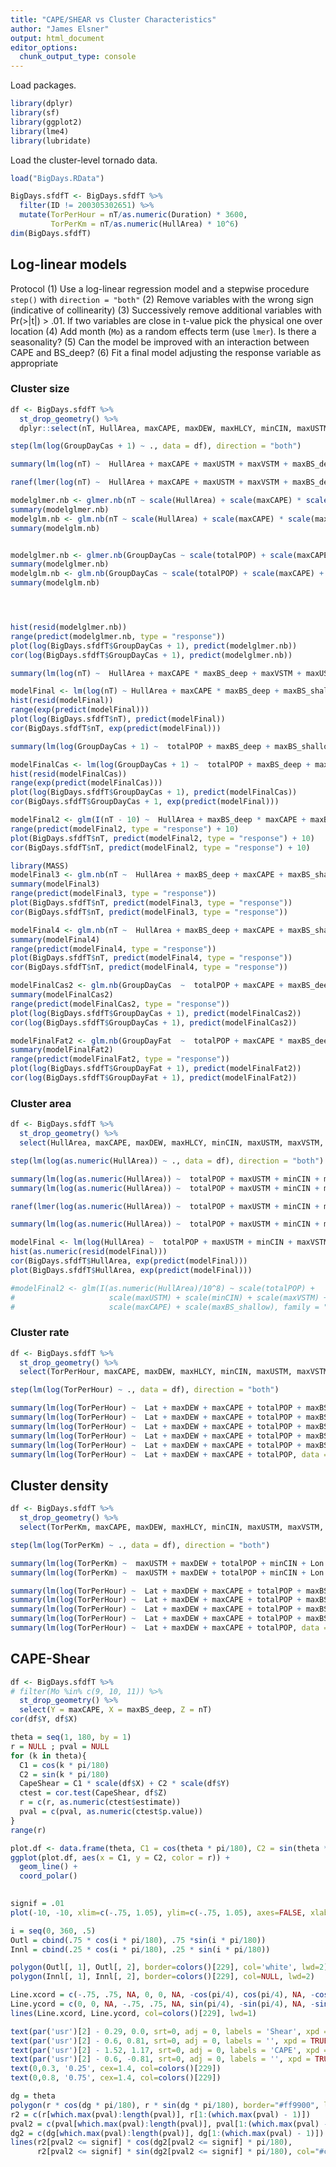 ```yaml
---
title: "CAPE/SHEAR vs Cluster Characteristics"
author: "James Elsner"
output: html_document
editor_options: 
  chunk_output_type: console
---
```


Load packages.
```r
library(dplyr)
library(sf)
library(ggplot2)
library(lme4)
library(lubridate)
```

Load the cluster-level tornado data.
```r
load("BigDays.RData")

BigDays.sfdfT <- BigDays.sfdfT %>%
  filter(ID != 200305302651) %>%
  mutate(TorPerHour = nT/as.numeric(Duration) * 3600,
         TorPerKm = nT/as.numeric(HullArea) * 10^6)
dim(BigDays.sfdfT)
```

## Log-linear models

Protocol
(1) Use a log-linear regression model and a stepwise procedure `step()` with `direction = "both"`
(2) Remove variables with the wrong sign (indicative of collinearity)
(3) Successively remove additional variables with Pr(>|t|) > .01. If two variables are close in t-value pick the physical one over location
(4) Add month (`Mo`) as a random effects term (use `lmer`). Is there a seasonality?
(5) Can the model be improved with an interaction between CAPE and BS_deep?
(6) Fit a final model adjusting the response variable as appropriate

### Cluster size
```r
df <- BigDays.sfdfT %>%
  st_drop_geometry() %>%
  dplyr::select(nT, HullArea, maxCAPE, maxDEW, maxHLCY, minCIN, maxUSTM, maxVSTM, maxBS_deep, maxBS_shallow, totalPOP, Lon, Lat)

step(lm(log(GroupDayCas + 1) ~ ., data = df), direction = "both")

summary(lm(log(nT) ~  HullArea + maxCAPE + maxUSTM + maxVSTM + maxBS_deep + maxBS_shallow, data = BigDays.sfdfT))

ranef(lmer(log(nT) ~  HullArea + maxCAPE + maxUSTM + maxVSTM + maxBS_deep + maxBS_shallow + (1|Mo), data = BigDays.sfdfT))

modelglmer.nb <- glmer.nb(nT ~ scale(HullArea) + scale(maxCAPE) * scale(maxBS_deep) + scale(maxBS_shallow)  + (1|Mo), data = BigDays.sfdfT)
summary(modelglmer.nb)
modelglm.nb <- glm.nb(nT ~ scale(HullArea) + scale(maxCAPE) * scale(maxBS_deep) + scale(maxBS_shallow), data = BigDays.sfdfT)
summary(modelglm.nb)


modelglmer.nb <- glmer.nb(GroupDayCas ~ scale(totalPOP) + scale(maxCAPE) + scale(maxBS_deep) + scale(maxBS_shallow) + (1|Mo), data = BigDays.sfdfT)
summary(modelglmer.nb)
modelglm.nb <- glm.nb(GroupDayCas ~ scale(totalPOP) + scale(maxCAPE) + scale(maxBS_deep) + scale(maxBS_shallow), data = BigDays.sfdfT)
summary(modelglm.nb)




hist(resid(modelglmer.nb))
range(predict(modelglmer.nb, type = "response"))
plot(log(BigDays.sfdfT$GroupDayCas + 1), predict(modelglmer.nb))
cor(log(BigDays.sfdfT$GroupDayCas + 1), predict(modelglmer.nb))

summary(lm(log(nT) ~  HullArea + maxCAPE * maxBS_deep + maxVSTM + maxUSTM + maxBS_shallow, data = BigDays.sfdfT))

modelFinal <- lm(log(nT) ~ HullArea + maxCAPE * maxBS_deep + maxBS_shallow + maxVSTM, data = BigDays.sfdfT)
hist(resid(modelFinal))
range(exp(predict(modelFinal)))
plot(log(BigDays.sfdfT$nT), predict(modelFinal))
cor(BigDays.sfdfT$nT, exp(predict(modelFinal)))

summary(lm(log(GroupDayCas + 1) ~  totalPOP + maxBS_deep + maxBS_shallow, data = BigDays.sfdfT))

modelFinalCas <- lm(log(GroupDayCas + 1) ~  totalPOP + maxBS_deep + maxBS_shallow, data = BigDays.sfdfT)
hist(resid(modelFinalCas))
range(exp(predict(modelFinalCas)))
plot(log(BigDays.sfdfT$GroupDayCas + 1), predict(modelFinalCas))
cor(BigDays.sfdfT$GroupDayCas + 1, exp(predict(modelFinal)))

modelFinal2 <- glm(I(nT - 10) ~  HullArea + maxBS_deep * maxCAPE + maxBS_shallow + maxVSTM, family = "poisson", data = BigDays.sfdfT)
range(predict(modelFinal2, type = "response") + 10)
plot(BigDays.sfdfT$nT, predict(modelFinal2, type = "response") + 10)
cor(BigDays.sfdfT$nT, predict(modelFinal2, type = "response") + 10)

library(MASS)
modelFinal3 <- glm.nb(nT ~  HullArea + maxBS_deep + maxCAPE + maxBS_shallow + maxVSTM, data = BigDays.sfdfT)
summary(modelFinal3)
range(predict(modelFinal3, type = "response"))
plot(BigDays.sfdfT$nT, predict(modelFinal3, type = "response"))
cor(BigDays.sfdfT$nT, predict(modelFinal3, type = "response"))

modelFinal4 <- glm.nb(nT ~  HullArea + maxBS_deep + maxCAPE + maxBS_shallow + maxVSTM, data = BigDays.sfdfT)
summary(modelFinal4)
range(predict(modelFinal4, type = "response"))
plot(BigDays.sfdfT$nT, predict(modelFinal4, type = "response"))
cor(BigDays.sfdfT$nT, predict(modelFinal4, type = "response"))

modelFinalCas2 <- glm.nb(GroupDayCas  ~  totalPOP + maxCAPE + maxBS_deep + maxBS_shallow + maxUSTM, data = BigDays.sfdfT)
summary(modelFinalCas2)
range(predict(modelFinalCas2, type = "response"))
plot(log(BigDays.sfdfT$GroupDayCas + 1), predict(modelFinalCas2))
cor(log(BigDays.sfdfT$GroupDayCas + 1), predict(modelFinalCas2))

modelFinalFat2 <- glm.nb(GroupDayFat  ~  totalPOP + maxCAPE * maxBS_deep + maxBS_shallow, data = BigDays.sfdfT)
summary(modelFinalFat2)
range(predict(modelFinalFat2, type = "response"))
plot(log(BigDays.sfdfT$GroupDayFat + 1), predict(modelFinalFat2))
cor(log(BigDays.sfdfT$GroupDayFat + 1), predict(modelFinalFat2))
```

### Cluster area

```r
df <- BigDays.sfdfT %>%
  st_drop_geometry() %>%
  select(HullArea, maxCAPE, maxDEW, maxHLCY, minCIN, maxUSTM, maxVSTM, maxBS_deep, maxBS_shallow, totalPOP, Lon, Lat)

step(lm(log(as.numeric(HullArea)) ~ ., data = df), direction = "both")

summary(lm(log(as.numeric(HullArea)) ~  totalPOP + maxUSTM + minCIN + maxVSTM + maxDEW  + Lon + maxCAPE + Lat + maxBS_shallow, data = BigDays.sfdfT))
summary(lm(log(as.numeric(HullArea)) ~  totalPOP + maxUSTM + minCIN + maxVSTM + maxDEW  + Lon + maxCAPE + maxBS_shallow, data = BigDays.sfdfT))

ranef(lmer(log(as.numeric(HullArea)) ~  totalPOP + maxUSTM + minCIN + maxVSTM + maxDEW  + Lon + maxCAPE + maxBS_shallow + (1|Mo), data = BigDays.sfdfT))

summary(lm(log(as.numeric(HullArea)) ~  totalPOP + maxUSTM + minCIN + maxVSTM + maxDEW  + Lon + maxCAPE * maxBS_shallow, data = BigDays.sfdfT))

modelFinal <- lm(log(HullArea) ~  totalPOP + maxUSTM + minCIN + maxVSTM + maxDEW  + Lon + maxCAPE + maxBS_shallow, data = BigDays.sfdfT)
hist(as.numeric(resid(modelFinal)))
cor(BigDays.sfdfT$HullArea, exp(predict(modelFinal)))
plot(BigDays.sfdfT$HullArea, exp(predict(modelFinal)))

#modelFinal2 <- glm(I(as.numeric(HullArea)/10^8) ~ scale(totalPOP) + 
#                     scale(maxUSTM) + scale(minCIN) + scale(maxVSTM) + scale(maxDEW)  + scale(Lon) + 
#                     scale(maxCAPE) + scale(maxBS_shallow), family = "Gamma", data = BigDays.sfdfT)

```

### Cluster rate

```r
df <- BigDays.sfdfT %>%
  st_drop_geometry() %>%
  select(TorPerHour, maxCAPE, maxDEW, maxHLCY, minCIN, maxUSTM, maxVSTM, maxBS_deep, maxBS_shallow, totalPOP, Lon, Lat)

step(lm(log(TorPerHour) ~ ., data = df), direction = "both")

summary(lm(log(TorPerHour) ~  Lat + maxDEW + maxCAPE + totalPOP + maxBS_shallow + minCIN + maxVSTM + maxUSTM + maxHLCY, data = BigDays.sfdfT))
summary(lm(log(TorPerHour) ~  Lat + maxDEW + maxCAPE + totalPOP + maxBS_shallow + minCIN + maxVSTM + maxUSTM, data = BigDays.sfdfT))
summary(lm(log(TorPerHour) ~  Lat + maxDEW + maxCAPE + totalPOP + maxBS_shallow + minCIN + maxVSTM, data = BigDays.sfdfT))
summary(lm(log(TorPerHour) ~  Lat + maxDEW + maxCAPE + totalPOP + maxBS_shallow + minCIN, data = BigDays.sfdfT))
summary(lm(log(TorPerHour) ~  Lat + maxDEW + maxCAPE + totalPOP + maxBS_shallow, data = BigDays.sfdfT))
summary(lm(log(TorPerHour) ~  Lat + maxDEW + maxCAPE + totalPOP, data = BigDays.sfdfT))
```

## Cluster density

```r
df <- BigDays.sfdfT %>%
  st_drop_geometry() %>%
  select(TorPerKm, maxCAPE, maxDEW, maxHLCY, minCIN, maxUSTM, maxVSTM, maxBS_deep, maxBS_shallow, totalPOP, Lon, Lat)

step(lm(log(TorPerKm) ~ ., data = df), direction = "both")

summary(lm(log(TorPerKm) ~  maxUSTM + maxDEW + totalPOP + minCIN + Lon + maxVSTM + Lat, data = BigDays.sfdfT))
summary(lm(log(TorPerKm) ~  maxUSTM + maxDEW + totalPOP + minCIN + Lon + maxVSTM, data = BigDays.sfdfT))

summary(lm(log(TorPerHour) ~  Lat + maxDEW + maxCAPE + totalPOP + maxBS_shallow + minCIN + maxVSTM + maxUSTM, data = BigDays.sfdfT))
summary(lm(log(TorPerHour) ~  Lat + maxDEW + maxCAPE + totalPOP + maxBS_shallow + minCIN + maxVSTM, data = BigDays.sfdfT))
summary(lm(log(TorPerHour) ~  Lat + maxDEW + maxCAPE + totalPOP + maxBS_shallow + minCIN, data = BigDays.sfdfT))
summary(lm(log(TorPerHour) ~  Lat + maxDEW + maxCAPE + totalPOP + maxBS_shallow, data = BigDays.sfdfT))
summary(lm(log(TorPerHour) ~  Lat + maxDEW + maxCAPE + totalPOP, data = BigDays.sfdfT))
```

## CAPE-Shear

```r
df <- BigDays.sfdfT %>% 
# filter(Mo %in% c(9, 10, 11)) %>%
  st_drop_geometry() %>%
  select(Y = maxCAPE, X = maxBS_deep, Z = nT)
cor(df$Y, df$X)

theta = seq(1, 180, by = 1)
r = NULL ; pval = NULL
for (k in theta){
  C1 = cos(k * pi/180)
  C2 = sin(k * pi/180)
  CapeShear = C1 * scale(df$X) + C2 * scale(df$Y)
  ctest = cor.test(CapeShear, df$Z)
  r = c(r, as.numeric(ctest$estimate))
  pval = c(pval, as.numeric(ctest$p.value))
}
range(r)

plot.df <- data.frame(theta, C1 = cos(theta * pi/180), C2 = sin(theta * pi/180), r)
ggplot(plot.df, aes(x = C1, y = C2, color = r)) +
  geom_line() +
  coord_polar()
  

signif = .01
plot(-10, -10, xlim=c(-.75, 1.05), ylim=c(-.75, 1.05), axes=FALSE, xlab='', ylab='', main='')

i = seq(0, 360, .5)
Outl = cbind(.75 * cos(i * pi/180), .75 *sin(i * pi/180))
Innl = cbind(.25 * cos(i * pi/180), .25 * sin(i * pi/180))

polygon(Outl[, 1], Outl[, 2], border=colors()[229], col='white', lwd=2)
polygon(Innl[, 1], Innl[, 2], border=colors()[229], col=NULL, lwd=2)

Line.xcord = c(-.75, .75, NA, 0, 0, NA, -cos(pi/4), cos(pi/4), NA, -cos(pi/4), cos(pi/4))
Line.ycord = c(0, 0, NA, -.75, .75, NA, sin(pi/4), -sin(pi/4), NA, -sin(pi/4), sin(pi/4))
lines(Line.xcord, Line.ycord, col=colors()[229], lwd=1)

text(par('usr')[2] - 0.29, 0.0, srt=0, adj = 0, labels = 'Shear', xpd = TRUE, cex=1.3) 
text(par('usr')[2] - 0.6, 0.81, srt=0, adj = 0, labels = '', xpd = TRUE, cex=1.3)
text(par('usr')[2] - 1.52, 1.17, srt=0, adj = 0, labels = 'CAPE', xpd = TRUE, cex=1.3)
text(par('usr')[2] - 0.6, -0.81, srt=0, adj = 0, labels = '', xpd = TRUE, cex=1.3)
text(0,0.3, '0.25', cex=1.4, col=colors()[229])
text(0,0.8, '0.75', cex=1.4, col=colors()[229])

dg = theta
polygon(r * cos(dg * pi/180), r * sin(dg * pi/180), border="#ff9900", lwd=7, col=NULL)
r2 = c(r[which.max(pval):length(pval)], r[1:(which.max(pval) - 1)])
pval2 = c(pval[which.max(pval):length(pval)], pval[1:(which.max(pval) - 1)])
dg2 = c(dg[which.max(pval):length(pval)], dg[1:(which.max(pval) - 1)])
lines(r2[pval2 <= signif] * cos(dg2[pval2 <= signif] * pi/180),
      r2[pval2 <= signif] * sin(dg2[pval2 <= signif] * pi/180), col="#cc3300", lwd=7) 
```

